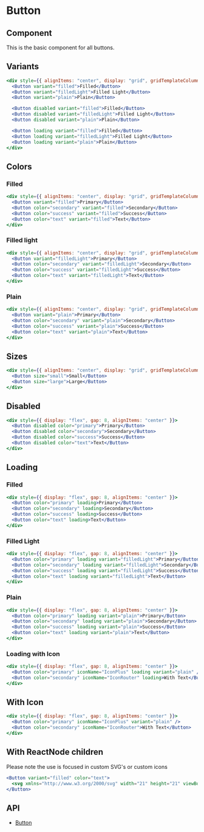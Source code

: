 # Button

## Component

This is the basic component for all buttons.

## Variants

```jsx live
<div style={{ alignItems: "center", display: "grid", gridTemplateColumns: "repeat(3, max-content)", gap: 8 }}>
  <Button variant="filled">Filled</Button>
  <Button variant="filledLight">Filled Light</Button>
  <Button variant="plain">Plain</Button>

  <Button disabled variant="filled">Filled</Button>
  <Button disabled variant="filledLight">Filled Light</Button>
  <Button disabled variant="plain">Plain</Button>

  <Button loading variant="filled">Filled</Button>
  <Button loading variant="filledLight">Filled Light</Button>
  <Button loading variant="plain">Plain</Button>
</div>
```

## Colors

### Filled
```jsx live
<div style={{ alignItems: "center", display: "grid", gridTemplateColumns: "repeat(4, max-content)", gap: 8 }}>
  <Button variant="filled">Primary</Button>
  <Button color="secondary" variant="filled">Secondary</Button>
  <Button color="success" variant="filled">Success</Button>
  <Button color="text" variant="filled">Text</Button>
</div>
```

### Filled light
```jsx live
<div style={{ alignItems: "center", display: "grid", gridTemplateColumns: "repeat(4, max-content)", gap: 8 }}>
  <Button variant="filledLight">Primary</Button>
  <Button color="secondary" variant="filledLight">Secondary</Button>
  <Button color="success" variant="filledLight">Success</Button>
  <Button color="text" variant="filledLight">Text</Button>
</div>
```

### Plain
```jsx live
<div style={{ alignItems: "center", display: "grid", gridTemplateColumns: "repeat(4, max-content)", gap: 8 }}>
  <Button variant="plain">Primary</Button>
  <Button color="secondary" variant="plain">Secondary</Button>
  <Button color="success" variant="plain">Success</Button>
  <Button color="text" variant="plain">Text</Button>
</div>
```

## Sizes

```jsx live
<div style={{ alignItems: "center", display: "grid", gridTemplateColumns: "repeat(2, max-content)", gap: 8 }}>
  <Button size="small">Small</Button>
  <Button size="large">Large</Button>
</div>
```

## Disabled

```jsx live
<div style={{ display: "flex", gap: 8, alignItems: "center" }}>
  <Button disabled color="primary">Primary</Button>
  <Button disabled color="secondary">Secondary</Button>
  <Button disabled color="success">Success</Button>
  <Button disabled color="text">Text</Button>
</div>
```

## Loading

### Filled
```jsx live
<div style={{ display: "flex", gap: 8, alignItems: "center" }}>
  <Button color="primary" loading>Primary</Button>
  <Button color="secondary" loading>Secondary</Button>
  <Button color="success" loading>Success</Button>
  <Button color="text" loading>Text</Button>
</div>
```

### Filled Light
```jsx live
<div style={{ display: "flex", gap: 8, alignItems: "center" }}>
  <Button color="primary" loading variant="filledLight">Primary</Button>
  <Button color="secondary" loading variant="filledLight">Secondary</Button>
  <Button color="success" loading variant="filledLight">Success</Button>
  <Button color="text" loading variant="filledLight">Text</Button>
</div>
```

### Plain
```jsx live
<div style={{ display: "flex", gap: 8, alignItems: "center" }}>
  <Button color="primary" loading variant="plain">Primary</Button>
  <Button color="secondary" loading variant="plain">Secondary</Button>
  <Button color="success" loading variant="plain">Success</Button>
  <Button color="text" loading variant="plain">Text</Button>
</div>
```

### Loading with Icon
```jsx live
<div style={{ display: "flex", gap: 8, alignItems: "center" }}>
  <Button color="primary" iconName="IconPlus" loading variant="plain" />
  <Button color="secondary" iconName="IconRouter" loading>With Text</Button>
</div>
```

## With Icon

```jsx live
<div style={{ display: "flex", gap: 8, alignItems: "center" }}>
  <Button color="primary" iconName="IconPlus" variant="plain" />
  <Button color="secondary" iconName="IconRouter">With Text</Button>
</div>
```

## With ReactNode children

Please note the use is focused in custom SVG's or custom icons

```jsx live
<Button variant="filled" color="text">
  <svg xmlns="http://www.w3.org/2000/svg" width="21" height="21" viewBox="0 0 21 21"><title>MS-SymbolLockup</title><rect x="1" y="1" width="9" height="9" fill="#f25022"/><rect x="1" y="11" width="9" height="9" fill="#00a4ef"/><rect x="11" y="1" width="9" height="9" fill="#7fba00"/><rect x="11" y="11" width="9" height="9" fill="#ffb900"/></svg>
</Button>
```

## API

- [Button](/docs/apis/button)




